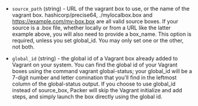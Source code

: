 <!-- Code generated from the comments of the Config struct in builder/vagrant/builder.go; DO NOT EDIT MANUALLY -->

- `source_path` (string) - URL of the vagrant box to use, or the name of the vagrant box.
  hashicorp/precise64, ./mylocalbox.box and https://example.com/my-box.box
  are all valid source boxes. If your source is a .box file, whether
  locally or from a URL like the latter example above, you will also need
  to provide a box_name. This option is required, unless you set
  global_id. You may only set one or the other, not both.

- `global_id` (string) - the global id of a Vagrant box already added to Vagrant on your system.
  You can find the global id of your Vagrant boxes using the command
  vagrant global-status; your global_id will be a 7-digit number and
  letter comination that you'll find in the leftmost column of the
  global-status output.  If you choose to use global_id instead of
  source_box, Packer will skip the Vagrant initialize and add steps, and
  simply launch the box directly using the global id.
